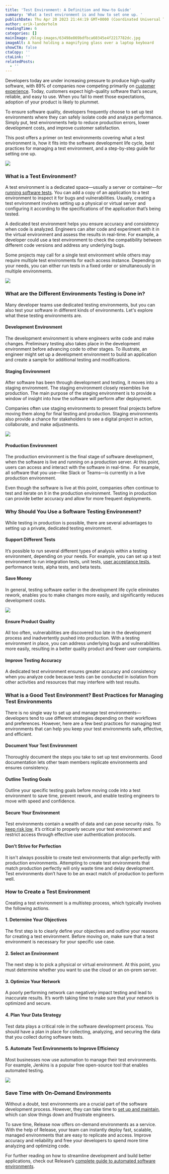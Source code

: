 ```yaml
---
title: 'Test Environment: A Definition and How-to Guide'
summary: 'What a test environment is and how to set one up. '
publishDate: Thu Apr 20 2023 21:44:19 GMT+0000 (Coordinated Universal Time)
author: erik-landerholm
readingTime: 6
categories: []
mainImage: /blog-images/63498e869bdfbca60345e4f2217782dc.jpg
imageAlt: A hand holding a magnifying glass over a laptop keyboard
showCTA: false
ctaCopy: ''
ctaLink: ''
relatedPosts:
  - ''
---
```


Developers today are under increasing pressure to produce high-quality software, with 89% of companies now competing primarily on [customer experience](https://www.smartkarrot.com/resources/blog/customer-experience-statistics/#:~:text=General%20customer%20experience%20statistics&text=89%25%20of%20businesses%20compete%20primarily,warm%20and%20friendly%20customer%20experience.). Today, customers expect high-quality software that’s secure, reliable, and easy to use. When you fail to meet those expectations, adoption of your product is likely to plummet. 

To ensure software quality, developers frequently choose to set up test environments where they can safely isolate code and analyze performance. Simply put, test environments help to reduce production errors, lower development costs, and improve customer satisfaction.  

This post offers a primer on test environments covering what a test environment is, how it fits into the software development life cycle, best practices for managing a test environment, and a step-by-step guide for setting one up.  

![](/blog-images/19e7c960a35759874587fd6518cb9526.jpg)

### What is a Test Environment?

A test environment is a dedicated space—usually a server or container—for [running software tests](https://www.forbes.com/sites/forbestechcouncil/2022/10/04/how-to-improve-the-quality-of-software-testing/). You can add a copy of an application to a test environment to inspect it for bugs and vulnerabilities. Usually, creating a test environment involves setting up a physical or virtual server and configuring it according to the specifications of the application that’s being tested.  

A dedicated test environment helps you ensure accuracy and consistency when code is analyzed. Engineers can alter code and experiment with it in the virtual environment and assess the results in real-time. For example, a developer could use a test environment to check the compatibility between different code versions and address any underlying bugs. 

Some projects may call for a single test environment while others may require multiple test environments for each access instance. Depending on your needs, you can either run tests in a fixed order or simultaneously in multiple environments.

![](/blog-images/2e316bb6210e988c5477e384509d4f32.png)

### What are the Different Environments Testing is Done in?

Many developer teams use dedicated testing environments, but you can also test your software in different kinds of environments. Let's explore what these testing environments are.

#### Development Environment

The development environment is where engineers write code and make changes. Preliminary testing also takes place in the development environment before advancing code to other stages. To illustrate, an engineer might set up a development environment to build an application and create a sample for additional testing and modifications. 

#### Staging Environment

After software has been through development and testing, it moves into a staging environment. The staging environment closely resembles live production. The main purpose of the staging environment is to provide a window of insight into how the software will perform after deployment.  

Companies often use staging environments to present final projects before moving them along for final testing and production. Staging environments also provide a chance for stakeholders to see a digital project in action, collaborate, and make adjustments.  

![](https://uploads-ssl.webflow.com/603dd147c5b0a4221d1bd360/63a2b88bf3c0d818f8a3effc_unnamed%20(1).png)

#### Production Environment

The production environment is the final stage of software development, when the software is live and running on a production server. At this point, users can access and interact with the software in real-time.  For example, all software that you use—like Slack or Teams—is currently in a live production environment.  

Even though the software is live at this point, companies often continue to test and iterate on it in the production environment. Testing in production can provide better accuracy and allow for more frequent deployments. 

### Why Should You Use a Software Testing Environment?

While testing in production is possible, there are several advantages to setting up a private, dedicated testing environment.  

#### Support Different Tests

It’s possible to run several different types of analysis within a testing environment, depending on your needs. For example, you can set up a test environment to run integration tests, unit tests, [user acceptance tests](https://release.com/blog/user-acceptance-testing-checklist), performance tests, alpha tests, and beta tests.  

#### Save Money

In general, testing software earlier in the development life cycle eliminates rework, enables you to make changes more easily, and significantly reduces development costs.  

![](https://uploads-ssl.webflow.com/603dd147c5b0a4221d1bd360/63a2b8bc3f0f382c76568939_unnamed%20(2).png)

#### Ensure Product Quality

All too often, vulnerabilities are discovered too late in the development process and inadvertently pushed into production. With a testing environment in place, you can address underlying bugs and vulnerabilities more easily, resulting in a better quality product and fewer user complaints. 

#### Improve Testing Accuracy

A dedicated test environment ensures greater accuracy and consistency when you analyze code because tests can be conducted in isolation from other activities and resources that may interfere with test results.

### What is a Good Test Environment? Best Practices for Managing Test Environments

There is no single way to set up and manage test environments—developers tend to use different strategies depending on their workflows and preferences. However, here are a few best practices for managing test environments that can help you keep your test environments safe, effective, and efficient.  

#### Document Your Test Environment

Thoroughly document the steps you take to set up test environments. Good documentation lets other team members replicate environments and ensures consistency.  

#### Outline Testing Goals

Outline your specific testing goals before moving code into a test environment to save time, prevent rework, and enable testing engineers to move with speed and confidence.  

#### Secure Your Environment

Test environments contain a wealth of data and can pose security risks. To [keep risk low](https://www.cio.com/article/219952/10-things-cios-must-absolutely-know-about-their-software.html), it’s critical to properly secure your test environment and restrict access through effective user authentication protocols. 

#### Don’t Strive for Perfection

It isn't always possible to create test environments that align perfectly with production environments. Attempting to create test environments that match production perfectly will only waste time and delay development. Test environments don’t have to be an exact match of production to perform well.  

### How to Create a Test Environment

Creating a test environment is a multistep process, which typically involves the following actions.  

#### 1\. Determine Your Objectives

The first step is to clearly define your objectives and outline your reasons for creating a test environment. Before moving on, make sure that a test environment is necessary for your specific use case. 

#### 2\. Select an Environment

The next step is to pick a physical or virtual environment. At this point, you must determine whether you want to use the cloud or an on-prem server.  

#### 3\. Optimize Your Network

A poorly performing network can negatively impact testing and lead to inaccurate results. It’s worth taking time to make sure that your network is optimized and secure. 

#### 4\. Plan Your Data Strategy

Test data plays a critical role in the software development process. You should have a plan in place for collecting, analyzing, and securing the data that you collect during software tests.  

#### 5\. Automate Test Environments to Improve Efficiency

Most businesses now use automation to manage their test environments. For example, Jenkins is a popular free open-source tool that enables automated testing.

![](https://uploads-ssl.webflow.com/603dd147c5b0a4221d1bd360/63a2b8f81084672248a5ab23_unnamed%20(3).png)

### Save Time with On-Demand Environments

Without a doubt, test environments are a crucial part of the software development process. However, they can take time to [set up and maintain](https://release.com/blog/setup-test-environment), which can slow things down and frustrate engineers.  

To save time, Release now offers on-demand environments as a service. With the help of Release, your team can instantly deploy fast, scalable, managed environments that are easy to replicate and access. Improve accuracy and reliability and free your developers to spend more time analyzing and optimizing code.  

For further reading on how to streamline development and build better applications, check out Release’s [complete guide to automated software environments](https://release.com/ebook/the-complete-guide-to-automated-software-environments).